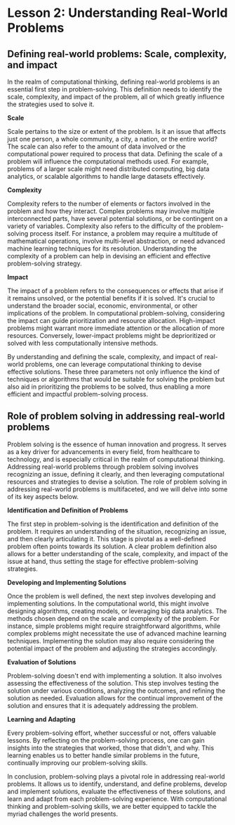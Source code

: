 # Lesson 2: Understanding Real-World Problems

## Defining real-world problems: Scale, complexity, and impact

In the realm of computational thinking, defining real-world problems is an essential first step in problem-solving. This definition needs to identify the scale, complexity, and impact of the problem, all of which greatly influence the strategies used to solve it.

**Scale**

Scale pertains to the size or extent of the problem. Is it an issue that affects just one person, a whole community, a city, a nation, or the entire world? The scale can also refer to the amount of data involved or the computational power required to process that data. Defining the scale of a problem will influence the computational methods used. For example, problems of a larger scale might need distributed computing, big data analytics, or scalable algorithms to handle large datasets effectively.

**Complexity**

Complexity refers to the number of elements or factors involved in the problem and how they interact. Complex problems may involve multiple interconnected parts, have several potential solutions, or be contingent on a variety of variables. Complexity also refers to the difficulty of the problem-solving process itself. For instance, a problem may require a multitude of mathematical operations, involve multi-level abstraction, or need advanced machine learning techniques for its resolution. Understanding the complexity of a problem can help in devising an efficient and effective problem-solving strategy.

**Impact**

The impact of a problem refers to the consequences or effects that arise if it remains unsolved, or the potential benefits if it is solved. It's crucial to understand the broader social, economic, environmental, or other implications of the problem. In computational problem-solving, considering the impact can guide prioritization and resource allocation. High-impact problems might warrant more immediate attention or the allocation of more resources. Conversely, lower-impact problems might be deprioritized or solved with less computationally intensive methods.

By understanding and defining the scale, complexity, and impact of real-world problems, one can leverage computational thinking to devise effective solutions. These three parameters not only influence the kind of techniques or algorithms that would be suitable for solving the problem but also aid in prioritizing the problems to be solved, thus enabling a more efficient and impactful problem-solving process.

## Role of problem solving in addressing real-world problems

Problem solving is the essence of human innovation and progress. It serves as a key driver for advancements in every field, from healthcare to technology, and is especially critical in the realm of computational thinking. Addressing real-world problems through problem solving involves recognizing an issue, defining it clearly, and then leveraging computational resources and strategies to devise a solution. The role of problem solving in addressing real-world problems is multifaceted, and we will delve into some of its key aspects below.

**Identification and Definition of Problems**

The first step in problem-solving is the identification and definition of the problem. It requires an understanding of the situation, recognizing an issue, and then clearly articulating it. This stage is pivotal as a well-defined problem often points towards its solution. A clear problem definition also allows for a better understanding of the scale, complexity, and impact of the issue at hand, thus setting the stage for effective problem-solving strategies.

**Developing and Implementing Solutions**

Once the problem is well defined, the next step involves developing and implementing solutions. In the computational world, this might involve designing algorithms, creating models, or leveraging big data analytics. The methods chosen depend on the scale and complexity of the problem. For instance, simple problems might require straightforward algorithms, while complex problems might necessitate the use of advanced machine learning techniques. Implementing the solution may also require considering the potential impact of the problem and adjusting the strategies accordingly.

**Evaluation of Solutions**

Problem-solving doesn't end with implementing a solution. It also involves assessing the effectiveness of the solution. This step involves testing the solution under various conditions, analyzing the outcomes, and refining the solution as needed. Evaluation allows for the continual improvement of the solution and ensures that it is adequately addressing the problem.

**Learning and Adapting**

Every problem-solving effort, whether successful or not, offers valuable lessons. By reflecting on the problem-solving process, one can gain insights into the strategies that worked, those that didn't, and why. This learning enables us to better handle similar problems in the future, continually improving our problem-solving skills.

In conclusion, problem-solving plays a pivotal role in addressing real-world problems. It allows us to identify, understand, and define problems, develop and implement solutions, evaluate the effectiveness of these solutions, and learn and adapt from each problem-solving experience. With computational thinking and problem-solving skills, we are better equipped to tackle the myriad challenges the world presents.
